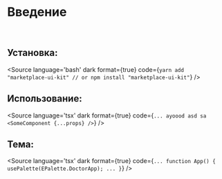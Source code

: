 
<Meta title="Documentation/Introduction"/>

# Введение

<br />

## Установка:
<Source
    language='bash'
    dark
    format={true}
    code={`
        yarn add "marketplace-ui-kit"
        // or
        npm install "marketplace-ui-kit"
  `}
/>

## Использование:
<Source
    language='tsx'
    dark
    format={true}
    code={`
        ...
        ayoood asd sa
        <SomeComponent {...props} />
  `}
/>

## Тема:
<Source
    language='tsx'
    dark
    format={true}
    code={`
        ...
        function App() {
            usePalette(EPalette.DoctorApp);
            ...
        }
`}
/>
